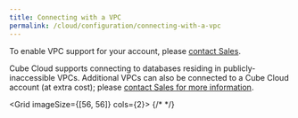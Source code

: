 ```yaml
---
title: Connecting with a VPC
permalink: /cloud/configuration/connecting-with-a-vpc
---
```


<InfoBox>

To enable VPC support for your account, please [contact Sales][cube-contact].

</InfoBox>

Cube Cloud supports connecting to databases residing in publicly-inaccessible
VPCs. Additional VPCs can also be connected to a Cube Cloud account (at extra
cost); please [contact Sales for more information][cube-contact].

<Grid imageSize={[56, 56]} cols={2}>
  <GridItem
    url="connecting-with-a-vpc/aws"
    imageUrl="https://raw.githubusercontent.com/cube-js/cube.js/master/docs/content/Cube-Cloud/Configuration/VPC/aws.svg"
    title="AWS"
  />
  {/*
    <GridItem
      url="#"
      imageUrl="https://raw.githubusercontent.com/cube-js/cube.js/master/docs/content/Cube-Cloud/Configuration/VPC/azure.svg"
      title="Azure"
    />
  */}
  <GridItem
    url="connecting-with-a-vpc/gcp"
    imageUrl="https://raw.githubusercontent.com/cube-js/cube.js/master/docs/content/Cube-Cloud/Configuration/VPC/gcp.svg"
    title="Google Cloud"
  />
</Grid>

[cube-contact]: https://cube.dev/contact/
